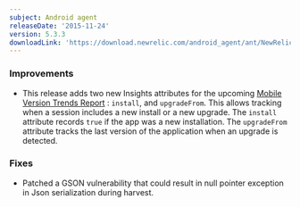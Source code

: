 ```yaml
---
subject: Android agent
releaseDate: '2015-11-24'
version: 5.3.3
downloadLink: 'https://download.newrelic.com/android_agent/ant/NewRelic_Android_Agent_5.3.3.zip'
---
```


### Improvements

* This release adds two new Insights attributes for the upcoming [Mobile Version Trends Report](https://blog.newrelic.com/2015/11/12/mobile-version-trends-report/) : `install`, and `upgradeFrom`. This allows tracking when a session includes a new install or a new upgrade. The `install` attribute records `true` if the app was a new installation. The `upgradeFrom` attribute tracks the last version of the application when an upgrade is detected.

### Fixes

* Patched a GSON vulnerability that could result in null pointer exception in Json serialization during harvest.
